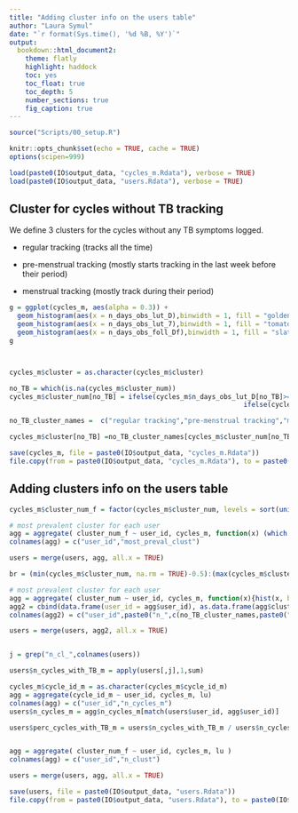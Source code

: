 ```yaml
---
title: "Adding cluster info on the users table"
author: "Laura Symul"
date: "`r format(Sys.time(), '%d %B, %Y')`"
output: 
  bookdown::html_document2: 
    theme: flatly
    highlight: haddock
    toc: yes
    toc_float: true
    toc_depth: 5
    number_sections: true
    fig_caption: true
---
```




```r
source("Scripts/00_setup.R")
```


```r
knitr::opts_chunk$set(echo = TRUE, cache = TRUE)
options(scipen=999)
```



```r

load(paste0(IO$output_data, "cycles_m.Rdata"), verbose = TRUE)
load(paste0(IO$output_data, "users.Rdata"), verbose = TRUE)

```


## Cluster for cycles without TB tracking


We define 3 clusters for the cycles without any TB symptoms logged.

- regular tracking (tracks all the time)

- pre-menstrual tracking (mostly starts tracking in the last week before their period)

- menstrual tracking (mostly track during their period)


```r

g = ggplot(cycles_m, aes(alpha = 0.3)) + 
  geom_histogram(aes(x = n_days_obs_lut_D),binwidth = 1, fill = "goldenrod1")+
  geom_histogram(aes(x = n_days_obs_lut_7),binwidth = 1, fill = "tomato1")+
  geom_histogram(aes(x = n_days_obs_foll_Df),binwidth = 1, fill = "slateblue1")
g



cycles_m$cluster = as.character(cycles_m$cluster)

no_TB = which(is.na(cycles_m$cluster_num))
cycles_m$cluster_num[no_TB] = ifelse(cycles_m$n_days_obs_lut_D[no_TB]>=10,-2,
                                                           ifelse(cycles_m$n_days_obs_lut_7[no_TB]>=4,-1,0))

no_TB_cluster_names =  c("regular tracking","pre-menstrual tracking","menstrual tracking")

cycles_m$cluster[no_TB] =no_TB_cluster_names[cycles_m$cluster_num[no_TB]+3]

```




```r
save(cycles_m, file = paste0(IO$output_data, "cycles_m.Rdata"))
file.copy(from = paste0(IO$output_data, "cycles_m.Rdata"), to = paste0(IO$tmp_data, "cycles_m_with_clusters_info.Rdata"))
```


## Adding clusters info on the users table


```r

cycles_m$cluster_num_f = factor(cycles_m$cluster_num, levels = sort(unique(cycles_m$cluster_num)))

# most prevalent cluster for each user
agg = aggregate( cluster_num_f ~ user_id, cycles_m, function(x) (which.max(table(x))+min(cycles_m$cluster_num)-1) )
colnames(agg) = c("user_id","most_preval_clust")

users = merge(users, agg, all.x = TRUE)
```





```r

br = (min(cycles_m$cluster_num, na.rm = TRUE)-0.5):(max(cycles_m$cluster_num, na.rm = TRUE)+0.5)

# most prevalent cluster for each user
agg = aggregate( cluster_num ~ user_id, cycles_m, function(x){hist(x, breaks = br, plot = FALSE)$counts} )
agg2 = cbind(data.frame(user_id = agg$user_id), as.data.frame(agg$cluster_num))
colnames(agg2) = c("user_id",paste0("n_",c(no_TB_cluster_names,paste0("cl_",1:max(cycles_m$cluster_num)))))

users = merge(users, agg2, all.x = TRUE)


j = grep("n_cl_",colnames(users))

users$n_cycles_with_TB_m = apply(users[,j],1,sum)

cycles_m$cycle_id_m = as.character(cycles_m$cycle_id_m)
agg = aggregate(cycle_id_m ~ user_id, cycles_m, lu)
colnames(agg) = c("user_id","n_cycles_m")
users$n_cycles_m = agg$n_cycles_m[match(users$user_id, agg$user_id)]

users$perc_cycles_with_TB_m = users$n_cycles_with_TB_m / users$n_cycles_m



```


```r

agg = aggregate( cluster_num_f ~ user_id, cycles_m, lu )
colnames(agg) = c("user_id","n_clust")

users = merge(users, agg, all.x = TRUE)
```



```r
save(users, file = paste0(IO$output_data, "users.Rdata"))
file.copy(from = paste0(IO$output_data, "users.Rdata"), to = paste0(IO$tmp_data, "users_with_clusters_info.Rdata"))
```






